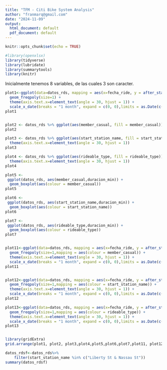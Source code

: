 ```yaml
---
title: "TFM - Citi Bike System Analysis"
author: "franmarq@gmail.com"
date: "2024-11-09"
output:
  html_document: default
  pdf_document: default
---
```


```r
knitr::opts_chunk$set(echo = TRUE)

#library(openxlsx)
library(tidyverse)
library(lubridate)
library(summarytools)
library(knitr)

```


Inicialmente tenemos 8 variables, de las cuales 3 son caracter.




```r

plot1<-ggplot(data=datos_rds, mapping = aes(x=fecha_ride, y = after_stat(count))) +
  geom_freqpoly(size=1) +
  theme(axis.text.x=element_text(angle = 30, hjust = 1)) +
  scale_x_date(breaks = "1 month", expand = c(0, 0),limits = as.Date(c("2022-10-31","2024-11-01")))
plot1


plot2 <- datos_rds %>% ggplot(aes(member_casual, fill = member_casual)) %+% geom_bar(position = "dodge")
plot2

plot3 <- datos_rds %>% ggplot(aes(start_station_name, fill = start_station_name)) %+% geom_bar(position = "dodge") %+%
  theme(axis.text.x=element_text(angle = 30, hjust = 1))
plot3

plot4 <- datos_rds %>% ggplot(aes(rideable_type, fill = rideable_type)) %+% geom_bar(position = "dodge") %+%
  theme(axis.text.x=element_text(angle = 30, hjust = 1))
plot4

plot5 <-    
 ggplot(datos_rds, aes(member_casual,duracion_min)) +
  geom_boxplot(aes(colour = member_casual))
plot5

plot6 <-    
 ggplot(datos_rds, aes(start_station_name,duracion_min)) +
  geom_boxplot(aes(colour = start_station_name))
plot6

plot7 <-    
 ggplot(datos_rds, aes(rideable_type,duracion_min)) +
  geom_boxplot(aes(colour = rideable_type))
plot7


plot11<-ggplot(data=datos_rds, mapping = aes(x=fecha_ride, y = after_stat(count))) +
  geom_freqpoly(size=1,mapping = aes(colour = member_casual)) +
  theme(axis.text.x=element_text(angle = 30, hjust = 1)) +
  scale_x_date(breaks = "1 month", expand = c(0, 0),limits = as.Date(c("2022-10-31","2024-11-01")))
plot11


plot12<-ggplot(data=datos_rds, mapping = aes(x=fecha_ride, y = after_stat(count))) +
  geom_freqpoly(size=1,mapping = aes(colour = start_station_name)) +
  theme(axis.text.x=element_text(angle = 30, hjust = 1)) +
  scale_x_date(breaks = "1 month", expand = c(0, 0),limits = as.Date(c("2022-10-31","2024-11-01")))
plot12

plot13<-ggplot(data=datos_rds, mapping = aes(x=fecha_ride, y = after_stat(count))) +
  geom_freqpoly(size=1,mapping = aes(colour = rideable_type)) +
  theme(axis.text.x=element_text(angle = 30, hjust = 1)) +
  scale_x_date(breaks = "1 month", expand = c(0, 0),limits = as.Date(c("2022-10-31","2024-11-01")))
plot13


library(gridExtra)
grid.arrange(plot1, plot2, plot3,plot4,plot5,plot6,plot7,plot11, plot12,plot13, ncol = 2)


```


```r
datos_rdsf<-datos_rds%>%
    filter(start_station_name %in% c("Liberty St & Nassau St"))
summary(datos_rdsf)

```